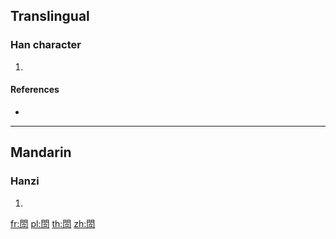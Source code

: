 {{character info/new}}
==Translingual==

===Han character===
{{Han char|rn=169|rad=門|as=05|sn=13|four=|canj=ANYT}}

# {{defn|Han|sort=門05}}

====References====
* {{Han ref|kx=1333.140|dkj=41265|dj=1839.150|hdz=74293.070|uh=959A|ud=38298}}

----

==Mandarin==

===Hanzi===
{{cmn-hanzi|pin=[[ji]] (jian)|wg=chia<sup>n</sup>}}

# {{defn|lang=cmn|sort=門05}}

[[fr:閚]]
[[pl:閚]]
[[th:閚]]
[[zh:閚]]